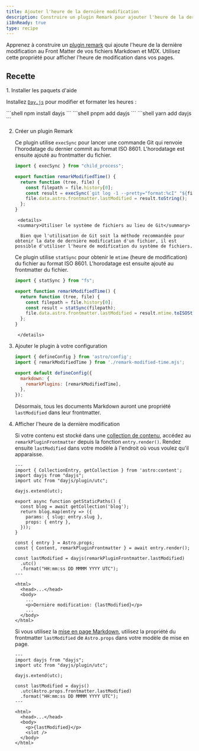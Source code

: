 ```yaml
---
title: Ajouter l'heure de la dernière modification
description: Construire un plugin Remark pour ajouter l'heure de la dernière modification à votre Markdown et MDX.
i18nReady: true
type: recipe
---
```


Apprenez à construire un [plugin remark](https://github.com/remarkjs/remark) qui ajoute l'heure de la dernière modification au Front Matter de vos fichiers Markdown et MDX. Utilisez cette propriété pour afficher l'heure de modification dans vos pages.

## Recette

<Steps>
1. Installer les paquets d'aide

   Installez [`Day.js`](https://www.npmjs.com/package/dayjs) pour modifier et formater les heures :

   <PackageManagerTabs>
     <Fragment slot="npm">
       ```shell
       npm install dayjs
       ```
     </Fragment>
     <Fragment slot="pnpm">
       ```shell
       pnpm add dayjs
       ```
     </Fragment>
     <Fragment slot="yarn">
       ```shell
       yarn add dayjs
       ```
     </Fragment>
   </PackageManagerTabs>

2. Créer un plugin Remark

   Ce plugin utilise `execSync` pour lancer une commande Git qui renvoie l'horodatage du dernier commit au format ISO 8601. L'horodatage est ensuite ajouté au frontmatter du fichier.

     ```js title="remark-modified-time.mjs"
     import { execSync } from "child_process";

     export function remarkModifiedTime() {
       return function (tree, file) {
         const filepath = file.history[0];
         const result = execSync(`git log -1 --pretty="format:%cI" "${filepath}"`);
         file.data.astro.frontmatter.lastModified = result.toString();
       };
     }
     ```
		<details>
		<summary>Utiliser le système de fichiers au lieu de Git</summary>

		 Bien que l'utilisation de Git soit la méthode recommandée pour obtenir la date de dernière modification d'un fichier, il est possible d'utiliser l'heure de modification du système de fichiers.
     Ce plugin utilise `statSync` pour obtenir le `mtime` (heure de modification) du fichier au format ISO 8601. L'horodatage est ensuite ajouté au frontmatter du fichier.
     
     ```js title="remark-modified-time.mjs"
     import { statSync } from "fs";

     export function remarkModifiedTime() {
       return function (tree, file) {
         const filepath = file.history[0];
         const result = statSync(filepath);
         file.data.astro.frontmatter.lastModified = result.mtime.toISOString();
       };
     }
     ```
		</details>

3. Ajouter le plugin à votre configuration

   ```js title="astro.config.mjs"
   import { defineConfig } from 'astro/config';
   import { remarkModifiedTime } from './remark-modified-time.mjs';

   export default defineConfig({
     markdown: {
       remarkPlugins: [remarkModifiedTime],
     },
   });
   ```

   Désormais, tous les documents Markdown auront une propriété `lastModified` dans leur frontmatter.

4. Afficher l'heure de la dernière modification

   Si votre contenu est stocké dans une [collection de contenu](/fr/guides/content-collections/), accédez au `remarkPluginFrontmatter` depuis la fonction `entry.render()`. Rendez ensuite `lastModified` dans votre modèle à l'endroit où vous voulez qu'il apparaisse.

   ```astro title="src/pages/posts/[slug].astro" {3-4,6,17,19-21,28}
   ---
   import { CollectionEntry, getCollection } from 'astro:content';
   import dayjs from "dayjs";
   import utc from "dayjs/plugin/utc";

   dayjs.extend(utc);

   export async function getStaticPaths() {
     const blog = await getCollection('blog');
     return blog.map(entry => ({
       params: { slug: entry.slug },
       props: { entry },
     }));
   }

   const { entry } = Astro.props;
   const { Content, remarkPluginFrontmatter } = await entry.render();

   const lastModified = dayjs(remarkPluginFrontmatter.lastModified)
     .utc()
     .format("HH:mm:ss DD MMMM YYYY UTC");
   ---

   <html>
     <head>...</head>
     <body>
       ...
       <p>Dernière modification: {lastModified}</p>
       ...
     </body>
   </html>
   ```

   Si vous utilisez la [mise en page Markdown](/fr/basics/layouts/#mises-en-page-markdown), utilisez la propriété du frontmatter `lastModified` de `Astro.props` dans votre modèle de mise en page.

   ```astro title="src/layouts/BlogLayout.astro" {2-3,5,7-9,15}
   ---
   import dayjs from "dayjs";
   import utc from "dayjs/plugin/utc";

   dayjs.extend(utc);

   const lastModified = dayjs()
     .utc(Astro.props.frontmatter.lastModified)
     .format("HH:mm:ss DD MMMM YYYY UTC");
   ---

   <html>
     <head>...</head>
     <body>
       <p>{lastModified}</p>
       <slot />
     </body>
   </html>
   ```
</Steps>
